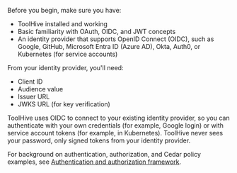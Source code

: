 Before you begin, make sure you have:

- ToolHive installed and working
- Basic familiarity with OAuth, OIDC, and JWT concepts
- An identity provider that supports OpenID Connect (OIDC), such as Google,
  GitHub, Microsoft Entra ID (Azure AD), Okta, Auth0, or Kubernetes (for service
  accounts)

From your identity provider, you'll need:

- Client ID
- Audience value
- Issuer URL
- JWKS URL (for key verification)

ToolHive uses OIDC to connect to your existing identity provider, so you can
authenticate with your own credentials (for example, Google login) or with
service account tokens (for example, in Kubernetes). ToolHive never sees your
password, only signed tokens from your identity provider.

For background on authentication, authorization, and Cedar policy examples, see
[Authentication and authorization framework](../concepts/auth-framework.mdx).

